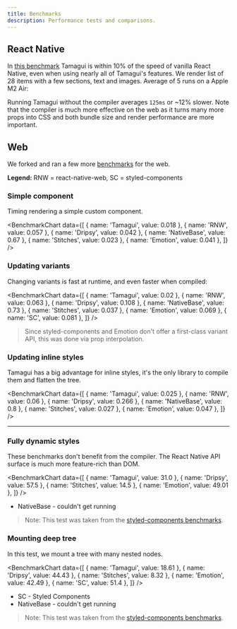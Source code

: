 ```yaml
---
title: Benchmarks
description: Performance tests and comparisons.
---
```


## React Native

In [this benchmark](https://github.com/tamagui/tamagui/blob/master/starters/benchmark/README.md) Tamagui is within 10% of the speed of vanilla React Native, even when using nearly all of Tamagui's features. We render list of 28 items with a few sections, text and images. Average of 5 runs on a Apple M2 Air:

<BenchmarkChartNative />

Running Tamagui without the compiler averages `125ms` or ~12% slower. Note that the compiler is much more effective on the web as it turns many more props into CSS and both bundle size and render performance are more important.

## Web

We forked and ran a few more [benchmarks](https://github.com/tamagui/tamagui/tree/24ac758bbe5d6ff2f67f25071df4286e0594f578/starters/benchmark) for the web.

**Legend:** RNW = react-native-web, SC = styled-components

### Simple component

Timing rendering a simple custom component.

<BenchmarkChart
  data={[
    { name: 'Tamagui', value: 0.018 },
    { name: 'RNW', value: 0.057 },
    { name: 'Dripsy', value: 0.042 },
    { name: 'NativeBase', value: 0.67 },
    { name: 'Stitches', value: 0.023 },
    { name: 'Emotion', value: 0.041 },
  ]}
/>

### Updating variants

Changing variants is fast at runtime, and even faster when compiled:

<BenchmarkChart
  data={[
    { name: 'Tamagui', value: 0.02 },
    { name: 'RNW', value: 0.063 },
    { name: 'Dripsy', value: 0.108 },
    { name: 'NativeBase', value: 0.73 },
    { name: 'Stitches', value: 0.037 },
    { name: 'Emotion', value: 0.069 },
    { name: 'SC', value: 0.081 },
  ]}
/>

> Since styled-components and Emotion don't offer a first-class variant API, this was done via prop interpolation.

### Updating inline styles

Tamagui has a big advantage for inline styles, it's the only library to compile them and flatten the tree.

<BenchmarkChart
  data={[
    { name: 'Tamagui', value: 0.025 },
    { name: 'RNW', value: 0.06 },
    { name: 'Dripsy', value: 0.266 },
    { name: 'NativeBase', value: 0.8 },
    { name: 'Stitches', value: 0.027 },
    { name: 'Emotion', value: 0.047 },
  ]}
/>

---

### Fully dynamic styles

These benchmarks don't benefit from the compiler. The React Native API surface is much more feature-rich than DOM.

<BenchmarkChart
  data={[
    { name: 'Tamagui', value: 31.0 },
    { name: 'Dripsy', value: 57.5 },
    { name: 'Stitches', value: 14.5 },
    { name: 'Emotion', value: 49.01 },
  ]}
/>

- NativeBase - couldn't get running

> Note: This test was taken from the [styled-components benchmarks](https://github.com/styled-components/styled-components/tree/main/packages/benchmarks).

### Mounting deep tree

In this test, we mount a tree with many nested nodes.

<BenchmarkChart
  data={[
    { name: 'Tamagui', value: 18.61 },
    { name: 'Dripsy', value: 44.43 },
    { name: 'Stitches', value: 8.32 },
    { name: 'Emotion', value: 42.49 },
    { name: 'SC', value: 51.4 },
  ]}
/>

- SC - Styled Components
- NativeBase - couldn't get running

> Note: This test was taken from the [styled-components benchmarks](https://github.com/styled-components/styled-components/tree/main/packages/benchmarks).
